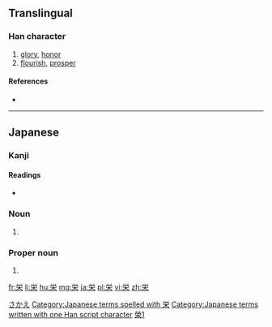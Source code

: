 ==Translingual==
{{ja-forms|栄|[[荣]]|[[榮]]}}

===Han character===
{{Han char|rn=75|rad=木|as=05|sn=9|four=|canj=FBD}}

# [[glory]], [[honor]]
# [[flourish]], [[prosper]]

====References====
* {{Han ref|kx=0521.121|dkj=14687|hdz=21188.091|uh=6804}}

----

==Japanese==

===Kanji===
{{ja-kanji|grade=4|rs=木05|style=s|kyu=榮}}

====Readings====
* {{ja-readings|goon=[[よう]] (yō)|kanon=[[えい]] (ei)|kun=[[さかえる]] (sakaeru), [[はえる]] (haeru), [[さかえ]] (sakae)}}

===Noun===
{{ja-noun|k|hira=はえ|rom=hae}}

# {{alternative form of|栄え|lang=ja}}

===Proper noun===
{{ja-pos|k|proper|hira=さかえ|rom=Sakae}}

# {{given name|male|lang=ja}}

[[Category:Japanese male given names|さかえ]]
[[Category:Japanese terms spelled with 栄]]
[[Category:Japanese terms written with one Han script character]]
[[Category:CJKV characters simplified differently in Japan and China|榮1]]

[[fr:栄]]
[[li:栄]]
[[hu:栄]]
[[mg:栄]]
[[ja:栄]]
[[pl:栄]]
[[vi:栄]]
[[zh:栄]]